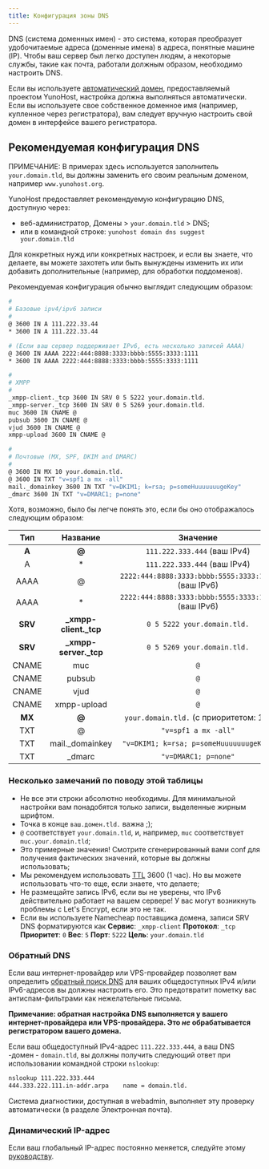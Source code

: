 ```yaml
---
title: Конфигурация зоны DNS
---
```


DNS (система доменных имен) - это система, которая преобразует удобочитаемые адреса
(доменные имена) в адреса, понятные машине (IP). Чтобы ваш сервер был
легко доступен людям, а некоторые службы, такие как почта, работали
должным образом, необходимо настроить DNS.

Если вы используете [автоматический домен](/admin/tutorials/domains/dns_nohost_me), предоставляемый проектом YunoHost, настройка должна
выполняться автоматически. Если вы используете свое собственное доменное имя (например, купленное через
регистратора), вам следует вручную настроить свой домен в
интерфейсе вашего регистратора.

## Рекомендуемая конфигурация DNS

ПРИМЕЧАНИЕ: В примерах здесь используется заполнитель `your.domain.tld`, вы должны заменить его своим реальным доменом, например `www.yunohost.org`.

YunoHost предоставляет рекомендуемую конфигурацию DNS, доступную через:

- веб-администратор, Домены > `your.domain.tld` > DNS;
- или в командной строке: `yunohost domain dns suggest your.domain.tld`

Для конкретных нужд или конкретных настроек, и если вы знаете, что делаете, вы
можете захотеть или быть вынуждены изменить их или добавить дополнительные (например, для обработки
поддоменов).

Рекомендуемая конфигурация обычно выглядит следующим образом:

```bash
#
# Базовые ipv4/ipv6 записи
#
@ 3600 IN A 111.222.33.44
* 3600 IN A 111.222.33.44

# (Если ваш сервер поддерживает IPv6, есть несколько записей AAAA)
@ 3600 IN AAAA 2222:444:8888:3333:bbbb:5555:3333:1111
* 3600 IN AAAA 2222:444:8888:3333:bbbb:5555:3333:1111

#
# XMPP
#
_xmpp-client._tcp 3600 IN SRV 0 5 5222 your.domain.tld.
_xmpp-server._tcp 3600 IN SRV 0 5 5269 your.domain.tld.
muc 3600 IN CNAME @
pubsub 3600 IN CNAME @
vjud 3600 IN CNAME @
xmpp-upload 3600 IN CNAME @

#
# Почтовые (MX, SPF, DKIM and DMARC)
#
@ 3600 IN MX 10 your.domain.tld.
@ 3600 IN TXT "v=spf1 a mx -all"
mail._domainkey 3600 IN TXT "v=DKIM1; k=rsa; p=someHuuuuuuugeKey"
_dmarc 3600 IN TXT "v=DMARC1; p=none"
```

Хотя, возможно, было бы легче понять это, если бы оно отображалось следующим образом:

| Тип    | Название                   | Значение                                                 |
| :-----: | :--------------------: | :--------------------------------------------------:  |
|  **A**  |   **@**                |  `111.222.333.444` (ваш IPv4)                        |
|    A    |   *                    |  `111.222.333.444` (ваш IPv4)                        |
|  AAAA   |   @                    |  `2222:444:8888:3333:bbbb:5555:3333:1111` (ваш IPv6) |
|  AAAA   |   *                    |  `2222:444:8888:3333:bbbb:5555:3333:1111` (ваш IPv6) |
| **SRV** | **_xmpp-client._tcp**  |  `0 5 5222 your.domain.tld.`                          |
| **SRV** | **_xmpp-server._tcp**  |  `0 5 5269 your.domain.tld.`                          |
|  CNAME  |   muc                  |  `@`                                                  |
|  CNAME  |   pubsub               |  `@`                                                  |
|  CNAME  |   vjud                 |  `@`                                                  |
|  CNAME  |   xmpp-upload          |  `@`                                                  |
| **MX**  | **@**                  |  `your.domain.tld.`     (с приоритетом: 10)            |
|   TXT   |   @                    |  `"v=spf1 a mx -all"`               |
|   TXT   |  mail._domainkey       |  `"v=DKIM1; k=rsa; p=someHuuuuuuugeKey"`              |
|   TXT   |  _dmarc                |  `"v=DMARC1; p=none"`                                 |

### Несколько замечаний по поводу этой таблицы

- Не все эти строки абсолютно необходимы. Для минимальной настройки вам понадобятся только записи, выделенные жирным шрифтом.
- Точка в конце `ваш.домен.tld.` важна ;);
- `@` соответствует `your.domain.tld`, и, например, `muc` соответствует `muc.your.domain.tld`;
- Это примерные значения! Смотрите сгенерированный вами conf для получения фактических значений, которые вы должны использовать;
- Мы рекомендуем использовать [TTL](https://en.wikipedia.org/wiki/Time_to_live#DNS_records ) 3600 (1 час). Но вы можете использовать что-то еще, если знаете, что делаете;
- Не размещайте запись IPv6, если вы не уверены, что IPv6 действительно работает на вашем сервере! У вас могут возникнуть проблемы с Let's Encrypt, если это не так.
- Если вы используете Namecheap поставщика домена, записи SRV DNS форматируются как **Сервис**: `_xmpp-client` **Протокол**: `_tcp` **Приоритет**: `0` **Вес**: `5` **Порт**: `5222` **Цель**: `your.domain.tld`

### Обратный DNS

Если ваш интернет-провайдер или VPS-провайдер позволяет вам определить [обратный
поиск DNS](https://ru.wikipedia.org/wiki/%D0%9E%D0%B1%D1%80%D0%B0%D1%82%D0%BD%D1%8B%D0%B9_%D0%BF%D1%80%D0%BE%D1%81%D0%BC%D0%BE%D1%82%D1%80_DNS) для ваших общедоступных IPv4
и/или IPv6-адресов вы должны настроить его. Это предотвратит пометку вас
антиспам-фильтрами как нежелательные письма.

**Примечание: обратная настройка DNS выполняется у вашего интернет-провайдера или VPS-провайдера. Это *не* обрабатывается регистратором вашего домена.**

Если ваш общедоступный IPv4-адрес `111.222.333.444`, а ваш DNS
-домен - `domain.tld`, вы должны получить следующий ответ при использовании
командной строки `nslookup`:

```bash
nslookup 111.222.333.444
444.333.222.111.in-addr.arpa    name = domain.tld.
```

Система диагностики, доступная в webadmin, выполняет эту проверку автоматически (в разделе Электронная почта).

### Динамический IP-адрес

Если ваш глобальный IP-адрес постоянно меняется, следуйте этому [руководству](/admin/tutorials/domains/dns_dynamicip).
